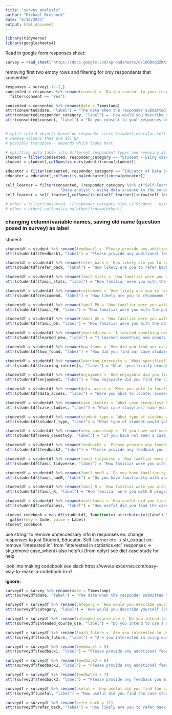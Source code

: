 ```yaml
---
title: "survey_analysis"
author: "Michael Breshock"
date: "6/18/2021"
output: html_document
---
```


```r
library(tidyverse)
library(googlesheets4)
```

Read in google form responses sheet: 
```r
survey = read_sheet("https://docs.google.com/spreadsheets/d/10OBdqdZKAsXzamg-IQvlIzyGd0cS2kF-xBAKXJ0yFl0/edit#gid=385855959")
```

removing first two empty rows and filtering for only respondents that consented
```r
responses = survey[-1:-2,]
consented = responses %>% rename(consent = `Do you consent to your responses being used for research purposes? Please see the description at the beginning of the survey for more information (use the back button within this survey if you wish to see it again).`) %>% rename(responder_category = `How would you describe yourself (choose best option)? Note that you can say  "wish not to say"  for the "other" category.`) %>%
  filter(consent == "Yes") 

consented = consented %>% rename(date = Timestamp)
attr(consented$date, "label") = "The date when the responder submitted the survey."
attr(consented$responder_category, "label") = 'How would you describe yourself (choose best option)? Note that you can say  "wish not to say"  for the "other" category.'
attr(consented$consent, "label") = "Do you consent to your responses being used for research purposes? Please see the description at the beginning of the survey for more information (use the back button within this survey if you wish to see it again)."


# split into 3 objects based on responder class (student,educator,self-learner)
# remove columns that are all NA
# possibly transpose - depends which looks best
```

```r
# splitting data table into different respondent types and removing all NA columns
student = filter(consented, responder_category == "Student - using case studies for a course or to help with a course")
student = student[,colSums(is.na(student))<nrow(student)]

educator = filter(consented, responder_category == "Educator of Data Science/Stats/Public Health/other - looking for data and education material to use in courses")
educator = educator[,colSums(is.na(educator))<nrow(educator)]

self_learner = filter(consented, (responder_category %in% c("Self-learner - interested in learning more about the skills, topics, and or concepts covered in the case studies", 
                        "Data analyst - using data science in the corporate world")))
self_learner = self_learner[,colSums(is.na(self_learner))<nrow(self_learner)]

# other = filter(consented, !(responder_category %in% c("Student - using case studies for a course or to help with a course", "Educator of Data Science/Stats/Public Health/other - looking for data and education material to use in courses", "Self-learner - interested in learning more about the skills, topics, and or concepts covered in the case studies")))
# other = other[,colSums(is.na(other))<nrow(other)]
```



### changing column/variable names, saving old name (question posed in survey) as label

student:
```r
studentdf = student %>% rename(feedback1 = `Please provide any additional feedback you might have....6`)
attr(studentdf$feedback1, "label") = "Please provide any additional feedback you might have....6"

studentdf = studentdf %>% rename(refer_back = `How likely are you to refer back to the case study/studies in the future?...11`)
attr(studentdf$refer_back, "label") = "How likely are you to refer back to the case study/studies in the future?...11"

studentdf = studentdf %>% rename(famil_stats = `How familiar were you with the statistical methods presented in the case study before you read it?...12`)
attr(studentdf$famil_stats, "label") = "How familiar were you with the statistical methods presented in the case study before you read it?...12"

studentdf = studentdf %>% rename(reccomend = `How likely are you to recommend the case studies to others?...16`)
attr(studentdf$reccomend, "label") = "How likely are you to recommend the case studies to others?...16"

studentdf = studentdf %>% rename(famil_PH = `How familiar were you with the public health topics presented in the case study before you read it?...19`)
attr(studentdf$famil_PH, "label") = "How familiar were you with the public health topics presented in the case study before you read it?...19"

studentdf = studentdf %>% rename(famil_DS = `How familiar were you with the data science topics presented in the case study before you read it?...20`)
attr(studentdf$famil_DS, "label") = "How familiar were you with the data science topics presented in the case study before you read it?...20"

studentdf = studentdf %>% rename(learned_new = `I learned something new about: (select all that apply)...21`)
attr(studentdf$learned_new, "label") = "I learned something new about: (select all that apply)...21"

studentdf = studentdf %>% rename(how_found = `How did you find our case studies?...22`)
attr(studentdf$how_found, "label") = "How did you find our case studies?...22"

studentdf = studentdf %>% rename(learning_interests = `What specifically brought you to the case studies? (check all that apply)`)
attr(studentdf$learning_interests, "label") = "What specifically brought you to the case studies? (check all that apply)"

studentdf = studentdf %>% rename(enjoyment = `How enjoyable did you find the case study/studies as a way to learn about these topics?...50`)
attr(studentdf$enjoyment, "label") = "How enjoyable did you find the case study/studies as a way to learn about these topics?...50"

studentdf = studentdf %>% rename(data_access = `Were you able to locate, access, and download the data for the case study with relative ease?`)
attr(studentdf$data_access, "label") = "Were you able to locate, access, and download the data for the case study with relative ease?"

studentdf = studentdf %>% rename(case_studies = `What case study(ies) have you looked at?  (select all that apply)...61`)
attr(studentdf$case_studies, "label") = "What case study(ies) have you looked at?  (select all that apply)...61"

studentdf = studentdf %>% rename(student_type = `What type of student would you describe yourself as?...68`)
attr(studentdf$student_type, "label") = "What type of student would you describe yourself as?...68"

studentdf = studentdf %>% rename(seen_casestudy = `If you have not seen a case study yet, select "Not yet" , otherwise select "Yes" to answer questions about a case study you have seen....74`)
attr(studentdf$seen_casestudy, "label") = 'If you have not seen a case study yet, select "Not yet" , otherwise select "Yes" to answer questions about a case study you have seen....74'

studentdf = studentdf %>% rename(feedback2 = `Please provide any feedback you might have....75`)
attr(studentdf$feedback2, "label") = 'Please provide any feedback you might have....75'

studentdf = studentdf %>% rename(famil_tidyverse = `How familiar were you with the tidyverse programming material presented in the case study before you read it?...85`)
attr(studentdf$famil_tidyverse, "label") = "How familiar were you with the tidyverse programming material presented in the case study before you read it?...85"

studentdf = studentdf %>% rename(famil_nonR = `Do you have familiarity with another programming language besides R?...86`)
attr(studentdf$famil_nonR, "label") = "Do you have familiarity with another programming language besides R?...86"

studentdf = studentdf %>% rename(famil_R = `How familiar were you with R programming before you read the case study?...87`)
attr(studentdf$famil_R, "label") = "How familiar were you with R programming before you read the case study?...87"

studentdf = studentdf %>% rename(usefulness = `How useful did you find the case study/studies?...104`)
attr(studentdf$usefulness, "label") = "How useful did you find the case study/studies?...104"
```

```r
student_codebook = map_df(studentdf, function(x) attributes(x)$label) %>%
  gather(key = Code, value = Label)
student_codebook
```

use stringr to remove unneccessary info in responses
ex: change responses to just Student, Educator, Self-learner etc -> str_extract
ex: remove "interested in" from "interested in statistics etc" responses -> str_remove
case_when() also helpful (from dplyr)
see diet case study for help

look into making codebook
see slack
https://www.alexcernat.com/easy-way-to-make-a-codebook-in-r/

**ignore:**

```r
surveydf = survey %>% rename(date = Timestamp)
attr(surveydf$date, "label") = "The date when the responder submitted the survey."

surveydf = surveydf %>% rename(category = `How would you describe yourself (choose best option)? Note that you can say  "wish not to say"  for the "other" category.`)
attr(surveydf$category, "label") = 'How would you describe yourself (choose best option)? Note that you can say  "wish not to say"  for the "other" category.'

surveydf = surveydf %>% rename(intended_course_use = `Do you intend to use a case study (or part of a case study) in one of your classes?`)
attr(surveydf$intended_course_use, "label") = "Do you intend to use a case study (or part of a case study) in one of your classes?"

surveydf = surveydf %>% rename(teach_future = `Are you interested in using our case study materials or the data from one of our case studies to teach in the future?`)
attr(surveydf$teach_future, "label") = "Are you interested in using our case study materials or the data from one of our case studies to teach in the future?"

surveydf = surveydf %>% rename(feedback1 = 5)
attr(surveydf$feedback1, "label") = "Please provide any additional feedback you might have....5"

surveydf = surveydf %>% rename(feedback2 = 6)
attr(surveydf$feedback2, "label") = "Please provide any additional feedback you might have....6"

surveydf = surveydf %>% rename(feedback3 = 7)
attr(surveydf$feedback3, "label") = "Please provide any feedback you might have....7"

surveydf = surveydf %>% rename(useful = `How useful did you find the case studies/data?`)
attr(surveydf$useful, "label") = "How useful did you find the case studies/data?"

surveydf = surveydf %>% rename(refer_back = 11)
attr(surveydf$refer_back, "label") = "How likely are you to refer back to the case study/studies in the future?...11"

```
